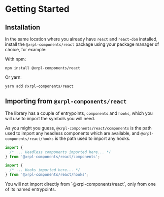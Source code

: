 
# Getting Started

## Installation

In the same location where you already have `react` and `react-dom` installed, install the `@xrpl-components/react` package using your package manager of choice, for example:

With npm:

```plaintext
npm install @xrpl-components/react
```

Or yarn:

```plaintext
yarn add @xrpl-components/react
```

## Importing from `@xrpl-components/react`

The library has a couple of entrypoints, `components` and `hooks`, which you will use to import the symbols you will need.

As you might you guess, `@xrpl-components/react/components` is the path used to import any headless components which are available, and `@xrpl-components/react/hooks` is the path used to import any hooks.

```jsx
import {
  /* ... Headless components imported here... */
} from '@xrpl-components/react/components';

import {
  /* ... Hooks imported here... */
} from '@xrpl-components/react/hooks';
```

<Callout emoji="⚠️">
  You will not import directly from `@xrpl-components/react`, only from one of its named entrypoints.
</Callout>
